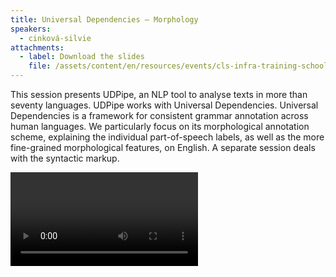 ```yaml
---
title: Universal Dependencies – Morphology
speakers:
  - cinková-silvie
attachments:
  - label: Download the slides
    file: /assets/content/en/resources/events/cls-infra-training-school-on-data-and-annotation/sessions/2/3_Silvie-UDPipe-Universal-Dependencies-Morphology.pdf
---
```

This session presents UDPipe, an NLP tool to analyse texts in more than seventy languages. UDPipe works with Universal Dependencies. Universal Dependencies is a framework for consistent grammar annotation across human languages. We particularly focus on its morphological annotation scheme, explaining the individual part-of-speech labels, as well as the more fine-grained morphological features, on English. A separate session deals with the syntactic markup.

<Video provider="youtube" id="dVx-ZqM6rNY">
  Session 3 - Universal Dependencies – Morphology
</Video>

